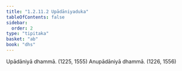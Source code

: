 ```yaml
---
title: "1.2.11.2 Upādāniyaduka"
tableOfContents: false
sidebar:
  order: 2
type: "tipitaka"
basket: "ab"
book: "dhs"
---
```



<DynamicBreadcrumb />

<Division number="92" book="dhs" bookNo="29" page="12">

<Paragraph number="217" book="dhs">
Upādāniyā dhammā. (<Emphasis>1225, 1555</Emphasis>)
</Paragraph>

<Paragraph number="218" book="dhs">
Anupādāniyā dhammā. (<Emphasis>1226, 1556</Emphasis>)
</Paragraph>
</Division>